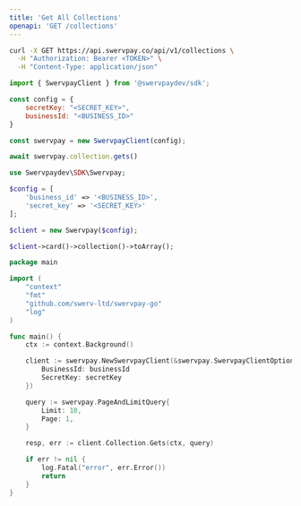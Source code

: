 ```yaml
---
title: 'Get All Collections'
openapi: 'GET /collections'
---
```


<RequestExample>

```bash cURL
curl -X GET https://api.swervpay.co/api/v1/collections \
  -H "Authorization: Bearer <TOKEN>" \
  -H "Content-Type: application/json"
```

```javascript Node.js
import { SwervpayClient } from '@swervpaydev/sdk';

const config = {
    secretKey: "<SECRET_KEY>",
    businessId: "<BUSINESS_ID>"
}

const swervpay = new SwervpayClient(config);

await swervpay.collection.gets()
```

```php PHP
use Swervpaydev\SDK\Swervpay;

$config = [
	'business_id' => '<BUSINESS_ID>',
	'secret_key' => '<SECRET_KEY>'
];

$client = new Swervpay($config);

$client->card()->collection()->toArray();
```


```go Go
package main

import (
	"context"
	"fmt"
	"github.com/swerv-ltd/swervpay-go"
	"log"
)

func main() {
	ctx := context.Background()

	client := swervpay.NewSwervpayClient(&swervpay.SwervpayClientOption{
		BusinessId: businessId
		SecretKey: secretKey
  	})

  	query := swervpay.PageAndLimitQuery{
		Limit: 10,
		Page: 1,
	}

	resp, err := client.Collection.Gets(ctx, query)

	if err != nil {
		log.Fatal("error", err.Error())
		return
	}
}
```

</RequestExample>
